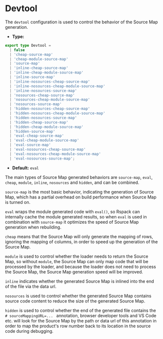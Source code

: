 # Devtool

The `devtool` configuration is used to control the behavior of the Source Map generation.

- **Type:**

```ts
export type Devtool =
  | false
  | 'cheap-source-map'
  | 'cheap-module-source-map'
  | 'source-map'
  | 'inline-cheap-source-map'
  | 'inline-cheap-module-source-map'
  | 'inline-source-map'
  | 'inline-nosources-cheap-source-map'
  | 'inline-nosources-cheap-module-source-map'
  | 'inline-nosources-source-map'
  | 'nosources-cheap-source-map'
  | 'nosources-cheap-module-source-map'
  | 'nosources-source-map'
  | 'hidden-nosources-cheap-source-map'
  | 'hidden-nosources-cheap-module-source-map'
  | 'hidden-nosources-source-map'
  | 'hidden-cheap-source-map'
  | 'hidden-cheap-module-source-map'
  | 'hidden-source-map'
  | 'eval-cheap-source-map'
  | 'eval-cheap-module-source-map'
  | 'eval-source-map'
  | 'eval-nosources-cheap-source-map'
  | 'eval-nosources-cheap-module-source-map'
  | 'eval-nosources-source-map';
```

- **Default:** `eval`

The main types of Source Map generated behaviors are `source-map`, `eval`, `cheap`, `module`, `inline`, `nosources` and `hidden`, and can be combined.

`source-map` is the most basic behavior, indicating the generation of Source Map, which has a partial overhead on build performance when Source Map is turned on.

`eval` wraps the module generated code with `eval()`, so Rspack can internally cache the module generated results, so when `eval` is used in combination with `source-map` it optimizes the speed of Source Map generation when rebuilding.

`cheap` means that the Source Map will only generate the mapping of rows, ignoring the mapping of columns, in order to speed up the generation of the Source Map.

`module` is used to control whether the loader needs to return the Source Map, so without `module`, the Source Map can only map code that will be processed by the loader, and because the loader does not need to process the Source Map, the Source Map generation speed will be improved.

`inline` indicates whether the generated Source Map is inlined into the end of the file via the data url.

`nosources` is used to control whether the generated Source Map contains source code content to reduce the size of the generated Source Map.

`hidden` is used to control whether the end of the generated file contains the `# sourceMappingURL=... ` annotation, browser developer tools and VS Code etc. will look for the Source Map by the path or data url of this annotation in order to map the product's row number back to its location in the source code during debugging.

